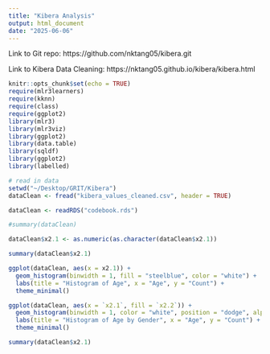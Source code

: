 ```yaml
---
title: "Kibera Analysis"
output: html_document
date: "2025-06-06"
---
```


Link to Git repo: https://github.com/nktang05/kibera.git

Link to Kibera Data Cleaning: https://nktang05.github.io/kibera/kibera.html

```r
knitr::opts_chunk$set(echo = TRUE)
require(mlr3learners) 
require(kknn)  
require(class)
require(ggplot2)
library(mlr3)
library(mlr3viz)
library(ggplot2)
library(data.table)
library(sqldf)
library(ggplot2)
library(labelled)

```

```r
# read in data
setwd("~/Desktop/GRIT/Kibera")
dataClean <- fread("kibera_values_cleaned.csv", header = TRUE)

dataClean <- readRDS("codebook.rds")

```



```r
#summary(dataClean)
```

```r

dataClean$x2.1 <- as.numeric(as.character(dataClean$x2.1))

summary(dataClean$x2.1)

ggplot(dataClean, aes(x = x2.1)) +
  geom_histogram(binwidth = 1, fill = "steelblue", color = "white") +
  labs(title = "Histogram of Age", x = "Age", y = "Count") +
  theme_minimal()

```



```r

ggplot(dataClean, aes(x = `x2.1`, fill = `x2.2`)) +
  geom_histogram(binwidth = 1, color = "white", position = "dodge", alpha = 0.6) +
  labs(title = "Histogram of Age by Gender", x = "Age", y = "Count") +
  theme_minimal()

summary(dataClean$x2.1)

```




```r

```










